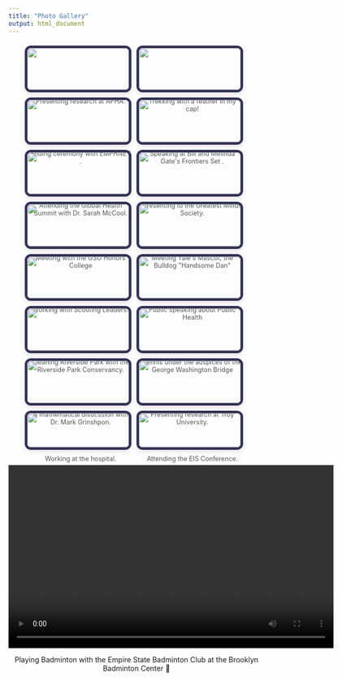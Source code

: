 ```yaml
---
title: "Photo Gallery"
output: html_document
---
```


<link rel="stylesheet" href="styles.css" type="text/css">
<link rel="stylesheet" href="site_libs/academicons-1.9.4/css/academicons.min.css">

<style>
.photo-gallery {
  display: flex;
  flex-wrap: wrap;
  gap: 20px;
  justify-content: center;
  margin-top: 20px;
}

.photo-item {
  width: 200px;
  text-align: center;
}

.photo-item img {
  width: 100%;
  height: auto;
  border-radius: 12px;
  box-shadow: 0 4px 8px rgba(0,0,0,0.1);
}

.photo-item p {
  margin-top: 8px;
  font-size: 0.9em;
  color: #555;
}
</style>

```{=html}

<div class="photo-gallery">
    
    <div class="photo-item">
    <img src="images/photo_gallery/apha.jpeg", style="border: 5px solid #333355;float:right; margin-bottom: 10px;">
     <p>Presenting research at APHA.</p>
    </div>
    
    <div class="photo-item">
    <img src="images/photo_gallery/baldy.jpg", style="border: 5px solid #333355;float:right; margin-bottom: 10px;">
     <p>Trekking with a feather in my cap!</p>
    </div>
    
    <div class="photo-item">
    <img src="images/photo_gallery/emphnet.jpg", style="border: 5px solid #333355;float:right; margin-bottom: 10px;">
     <p> Ending ceremony with EMPHNET .</p>
    </div>
    
    <div class="photo-item">
    <img src="images/photo_gallery/frontiers.png", style="border: 5px solid #333355;float:right; margin-bottom: 10px;">
     <p> Speaking at Bill and Melinda Gate's Frontiers Set .</p>
    </div>
    
</div>  
```

```{=html}

<div class="photo-gallery">

  <div class="photo-item">
    <img src="images/photo_gallery/ghs.jpg", style="border: 5px solid #333355;float:right; margin-bottom: 10px;">
     <p>Attending the Global Health Summit with Dr. Sarah McCool.</p>
    </div>  
    
    <div class="photo-item">
    <img src="images/photo_gallery/greatestminds.jpg", style="border: 5px solid #333355;float:right; margin-bottom: 10px;">
     <p>Presenting to the Greatest Minds Society.</p>
    </div>
    
    <div class="photo-item">
    <img src="images/photo_gallery/gsu.jpeg", style="border: 5px solid #333355;float:right; margin-bottom: 10px;">
     <p> Meeting with the GSU Honors College </p>
    </div>
    
    <div class="photo-item">
    <img src="images/photo_gallery/handsomedan.jpeg", style="border: 5px solid #333355;float:right; margin-bottom: 10px;">
     <p> Meeting Yale's Mascot, the Bulldog "Handsome Dan" </p>
    </div>
    
</div>  
```

```{=html}

<div class="photo-gallery">

  <div class="photo-item">
    <img src="images/photo_gallery/indiansprings.jpeg", style="border: 5px solid #333355;float:right; margin-bottom: 10px;">
     <p>Working with Scouting Leaders.</p>
    </div>  
    
    <div class="photo-item">
    <img src="images/photo_gallery/meta.png", style="border: 5px solid #333355;float:right; margin-bottom: 10px;">
     <p> Public speaking about Public Health </p>
    </div>
    
    <div class="photo-item">
    <img src="images/photo_gallery/rpc_1.JPG", style="border: 5px solid #333355;float:right; margin-bottom: 10px;">
     <p> Cleaning Riverside Park with the Riverside Park Conservancy. </p>
    </div>
    
    <div class="photo-item">
    <img src="images/photo_gallery/tennis.jpeg", style="border: 5px solid #333355;float:right; margin-bottom: 10px;">
     <p> Tennis under the auspices of the George Washington Bridge </p>
    </div>
    
</div>  
```

```{=html}

<div class="photo-gallery">

  <div class="photo-item">
    <img src="images/photo_gallery/troy.JPG", style="border: 5px solid #333355;float:right; margin-bottom: 10px;">
     <p> A mathematical disucssion with Dr. Mark Grinshpon. </p>
    </div>  
    
    <div class="photo-item">
    <img src="images/photo_gallery/troy_pres.JPG", style="border: 5px solid #333355;float:right; margin-bottom: 10px;">
     <p> Presenting research at Troy University. </p>
    </div>
    
    <div class="photo-item">
    <img src="images/photo_gallery/kennestone.jpeg", style="border: 5px solid #333355;float:right; margin-bottom: 10px;">
     <p> Working at the hospital. </p>
    </div>
    
    <div class="photo-item">
    <img src="images/photo_gallery/eis.jpeg", style="border: 5px solid #333355;float:right; margin-bottom: 10px;">
     <p> Attending the EIS Conference. </p>
    </div>
    
</div>  
```

```{=html}

<div style="text-align: center; margin-top: 40px;">
  <video width="640" height="360" controls>
    <source src="images/photo_gallery/badminton.mp4" type="video/mp4">
  </video>
  <p> Playing Badminton with the Empire State Badminton Club at the Brooklyn Badminton Center 🏸</p>  
```